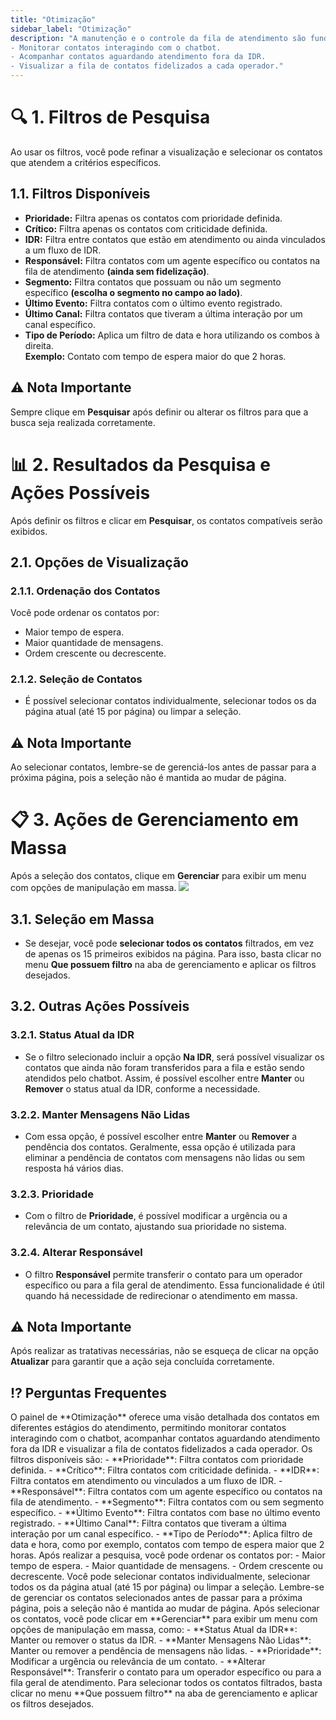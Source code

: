 ```yaml
---
title: "Otimização"
sidebar_label: "Otimização"
description: "A manutenção e o controle da fila de atendimento são fundamentais para um ambiente omnichannel eficiente. O painel de Otimização oferece uma visão detalhada dos contatos em diferentes estágios do atendimento, permitindo:
- Monitorar contatos interagindo com o chatbot.
- Acompanhar contatos aguardando atendimento fora da IDR.
- Visualizar a fila de contatos fidelizados a cada operador."
---
```


# 🔍 1. Filtros de Pesquisa

Ao usar os filtros, você pode refinar a visualização e selecionar os contatos que atendem a critérios específicos.

## 1.1. Filtros Disponíveis

- **Prioridade:** Filtra apenas os contatos com prioridade definida.
- **Crítico:** Filtra apenas os contatos com criticidade definida.
- **IDR:** Filtra entre contatos que estão em atendimento ou ainda vinculados a um fluxo de IDR.
- **Responsável:** Filtra contatos com um agente específico ou contatos na fila de atendimento **(ainda sem fidelização)**.
- **Segmento:** Filtra contatos que possuam ou não um segmento específico **(escolha o segmento no campo ao lado)**.
- **Último Evento:** Filtra contatos com o último evento registrado.
- **Último Canal:** Filtra contatos que tiveram a última interação por um canal específico.
- **Tipo de Período:** Aplica um filtro de data e hora utilizando os combos à direita.  
  **Exemplo:** Contato com tempo de espera maior do que 2 horas.

## ⚠ Nota Importante
Sempre clique em **Pesquisar** após definir ou alterar os filtros para que a busca seja realizada corretamente.

# 📊 2. Resultados da Pesquisa e Ações Possíveis

Após definir os filtros e clicar em **Pesquisar**, os contatos compatíveis serão exibidos.

## 2.1. Opções de Visualização

### 2.1.1. Ordenação dos Contatos
Você pode ordenar os contatos por:
- Maior tempo de espera.
- Maior quantidade de mensagens.
- Ordem crescente ou decrescente.

### 2.1.2. Seleção de Contatos
- É possível selecionar contatos individualmente, selecionar todos os da página atual (até 15 por página) ou limpar a seleção.

## ⚠ Nota Importante
Ao selecionar contatos, lembre-se de gerenciá-los antes de passar para a próxima página, pois a seleção não é mantida ao mudar de página.

# 📋 3. Ações de Gerenciamento em Massa

Após a seleção dos contatos, clique em **Gerenciar** para exibir um menu com opções de manipulação em massa.
<img src="https://robbublob.blob.core.windows.net/docs/otimizacao_1.png" />
## 3.1. Seleção em Massa

- Se desejar, você pode **selecionar todos os contatos** filtrados, em vez de apenas os 15 primeiros exibidos na página. Para isso, basta clicar no menu **Que possuem filtro** na aba de gerenciamento e aplicar os filtros desejados.

## 3.2. Outras Ações Possíveis

### 3.2.1. Status Atual da IDR

- Se o filtro selecionado incluir a opção **Na IDR**, será possível visualizar os contatos que ainda não foram transferidos para a fila e estão sendo atendidos pelo chatbot. Assim, é possível escolher entre **Manter** ou **Remover** o status atual da IDR, conforme a necessidade.

### 3.2.2. Manter Mensagens Não Lidas

- Com essa opção, é possível escolher entre **Manter** ou **Remover** a pendência dos contatos. Geralmente, essa opção é utilizada para eliminar a pendência de contatos com mensagens não lidas ou sem resposta há vários dias.

### 3.2.3. Prioridade

- Com o filtro de **Prioridade**, é possível modificar a urgência ou a relevância de um contato, ajustando sua prioridade no sistema.

### 3.2.4. Alterar Responsável

- O filtro **Responsável** permite transferir o contato para um operador específico ou para a fila geral de atendimento. Essa funcionalidade é útil quando há necessidade de redirecionar o atendimento em massa.

## ⚠ Nota Importante
Após realizar as tratativas necessárias, não se esqueça de clicar na opção **Atualizar** para garantir que a ação seja concluída corretamente.

## ⁉️ Perguntas Frequentes

<AccordionGroup>
  <Accordion title="O que é o painel de Otimização?">
    O painel de **Otimização** oferece uma visão detalhada dos contatos em diferentes estágios do atendimento, permitindo monitorar contatos interagindo com o chatbot, acompanhar contatos aguardando atendimento fora da IDR e visualizar a fila de contatos fidelizados a cada operador.
  </Accordion>

  <Accordion title="Quais filtros estão disponíveis para refinar a busca de contatos?">
    Os filtros disponíveis são:
    - **Prioridade**: Filtra contatos com prioridade definida.
    - **Crítico**: Filtra contatos com criticidade definida.
    - **IDR**: Filtra contatos em atendimento ou vinculados a um fluxo de IDR.
    - **Responsável**: Filtra contatos com um agente específico ou contatos na fila de atendimento.
    - **Segmento**: Filtra contatos com ou sem segmento específico.
    - **Último Evento**: Filtra contatos com base no último evento registrado.
    - **Último Canal**: Filtra contatos que tiveram a última interação por um canal específico.
    - **Tipo de Período**: Aplica filtro de data e hora, como por exemplo, contatos com tempo de espera maior que 2 horas.
  </Accordion>
  <Accordion title="Quais opções de visualização estão disponíveis para os resultados da pesquisa?">
    Após realizar a pesquisa, você pode ordenar os contatos por:
    - Maior tempo de espera.
    - Maior quantidade de mensagens.
    - Ordem crescente ou decrescente.
  </Accordion>

  <Accordion title="Como selecionar contatos na visualização de resultados?">
    Você pode selecionar contatos individualmente, selecionar todos os da página atual (até 15 por página) ou limpar a seleção.
  </Accordion>

  <Accordion title="O que acontece com a seleção dos contatos ao mudar de página?">
    Lembre-se de gerenciar os contatos selecionados antes de passar para a próxima página, pois a seleção não é mantida ao mudar de página.
  </Accordion>

  <Accordion title="Quais ações podem ser realizadas em massa nos contatos selecionados?">
    Após selecionar os contatos, você pode clicar em **Gerenciar** para exibir um menu com opções de manipulação em massa, como:
    - **Status Atual da IDR**: Manter ou remover o status da IDR.
    - **Manter Mensagens Não Lidas**: Manter ou remover a pendência de mensagens não lidas.
    - **Prioridade**: Modificar a urgência ou relevância de um contato.
    - **Alterar Responsável**: Transferir o contato para um operador específico ou para a fila geral de atendimento.
  </Accordion>

  <Accordion title="Como realizar a seleção em massa de contatos filtrados?">
    Para selecionar todos os contatos filtrados, basta clicar no menu **Que possuem filtro** na aba de gerenciamento e aplicar os filtros desejados.
  </Accordion>
</AccordionGroup>
